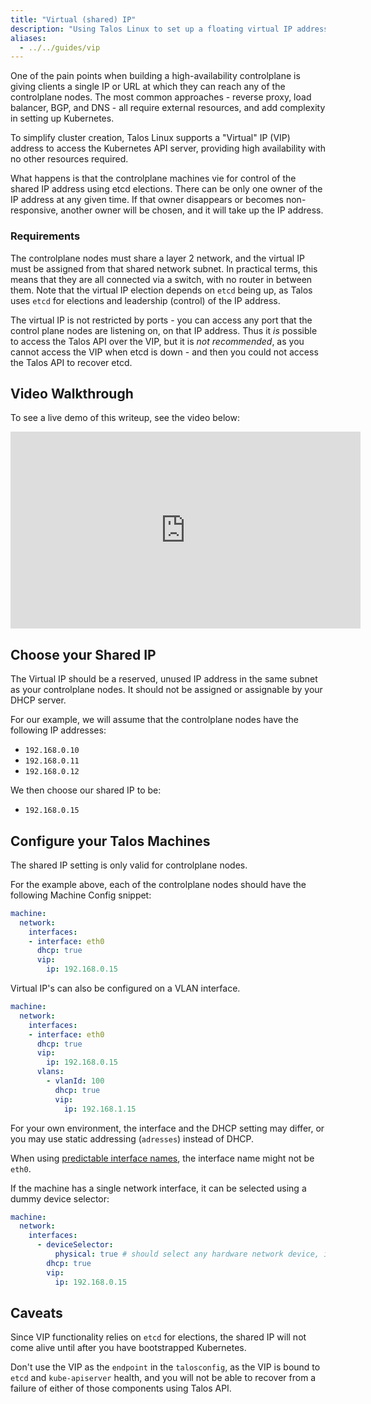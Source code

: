 ```yaml
---
title: "Virtual (shared) IP"
description: "Using Talos Linux to set up a floating virtual IP address for cluster access."
aliases:
  - ../../guides/vip
---
```


One of the pain points when building a high-availability controlplane
is giving clients a single IP or URL at which they can reach any of the controlplane nodes.
The most common approaches - reverse proxy, load
balancer, BGP, and DNS - all require external resources, and add complexity in setting up Kubernetes.

To simplify cluster creation, Talos Linux supports a "Virtual" IP (VIP) address to access the Kubernetes API server, providing high availability with no other resources required.

What happens is that the controlplane machines vie for control of the shared IP address using etcd elections.
There can be only one owner of the IP address at any given time.
If that owner disappears or becomes non-responsive, another owner will be chosen,
and it will take up the IP address.

### Requirements

The controlplane nodes must share a layer 2 network, and the virtual IP must be assigned from that shared network subnet.
In practical terms, this means that they are all connected via a switch, with no router in between them.
Note that the virtual IP election depends on `etcd` being up, as Talos uses `etcd` for elections and leadership (control) of the IP address.

The virtual IP is not restricted by ports - you can access any port that the control plane nodes are listening on, on that IP address.
Thus it *is* possible to access the Talos API over the VIP, but it is *not recommended*, as you cannot access the VIP when etcd is down - and then you could not access the Talos API to recover etcd.

## Video Walkthrough

To see a live demo of this writeup, see the video below:

<iframe width="560" height="315" src="https://www.youtube.com/embed/BfMGInHtFBc" frameborder="0" allow="accelerometer; autoplay; clipboard-write; encrypted-media; gyroscope; picture-in-picture" allowfullscreen></iframe>

## Choose your Shared IP

The Virtual IP should be a reserved, unused IP address in the same subnet as
your controlplane nodes.
It should not be assigned or assignable by your DHCP server.

For our example, we will assume that the controlplane nodes have the following
IP addresses:

- `192.168.0.10`
- `192.168.0.11`
- `192.168.0.12`

We then choose our shared IP to be:

- `192.168.0.15`

## Configure your Talos Machines

The shared IP setting is only valid for controlplane nodes.

For the example above, each of the controlplane nodes should have the following
Machine Config snippet:

```yaml
machine:
  network:
    interfaces:
    - interface: eth0
      dhcp: true
      vip:
        ip: 192.168.0.15
```

Virtual IP's can also be configured on a VLAN interface.

```yaml
machine:
  network:
    interfaces:
    - interface: eth0
      dhcp: true
      vip:
        ip: 192.168.0.15
      vlans:
        - vlanId: 100
          dhcp: true
          vip:
            ip: 192.168.1.15
```

For your own environment, the interface and the DHCP setting may differ, or you may
use static addressing (`adresses`) instead of DHCP.

When using [predictable interface names](./predictable-interface-names.mdx), the interface name might not be `eth0`.

If the machine has a single network interface, it can be selected using a dummy device selector:

```yaml
machine:
  network:
    interfaces:
      - deviceSelector:
          physical: true # should select any hardware network device, if you have just one, it will be selected
        dhcp: true
        vip:
          ip: 192.168.0.15
```

## Caveats

Since VIP functionality relies on `etcd` for elections, the shared IP will not come
alive until after you have bootstrapped Kubernetes.

Don't use the VIP as the `endpoint` in the `talosconfig`, as the VIP is bound to `etcd` and `kube-apiserver` health, and you will not be able to recover from a failure of either of those components using Talos API.
